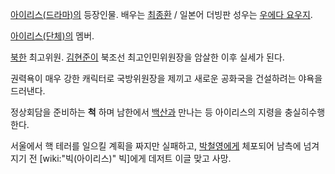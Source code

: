 [[아이리스(드라마)]]의 등장인물.
배우는 [[최종환(배우)|최종환]] / 일본어 더빙판 성우는 [[우에다 요우지]].

[[아이리스(단체)]]의 멤버.

[[북한]] 최고위원. [[김현준]]이 북조선 최고인민위원장을 암살한 이후 실세가 된다. 

권력욕이 매우 강한 캐릭터로 국방위원장을 제끼고 새로운 공화국을 건설하려는 야욕을 드러낸다. 

정상회담을 준비하는 '''척''' 하며 남한에서 [[백산]]과 만나는 등 아이리스의 지령을 충실히수행한다. 

서울에서 핵 테러를 일으킬 계획을 짜지만 실패하고, [[박철영]]에게 체포되어 남측에 넘겨지기 전 [wiki:"빅(아이리스)" 빅]에게 데저트 이글 맞고 사망.
